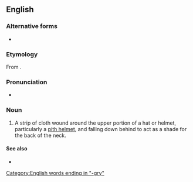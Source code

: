 ==English==

===Alternative forms===
* {{alt|en|pagari|pagri|pugaree|puggaree|puggerie|puggery|puggree|puggri|pugree}}

===Etymology===
From {{uder|en|hi|-}}.

===Pronunciation===
* {{IPA|en|/ˈpʌɡɹiː/}}

===Noun===
{{en-noun}}

# A strip of cloth wound around the upper portion of a hat or helmet, particularly a [[pith helmet]], and falling down behind to act as a shade for the back of the neck.

====See also====
* {{l|en|turban}}

[[Category:English words ending in "-gry"]]